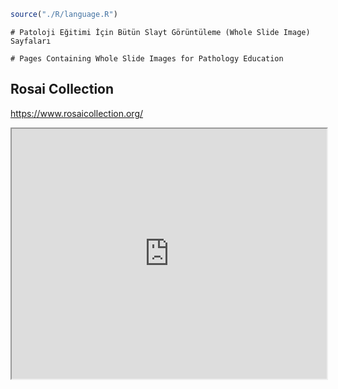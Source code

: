 ```r

source("./R/language.R")

```

```asis

# Patoloji Eğitimi İçin Bütün Slayt Görüntüleme (Whole Slide Image) Sayfaları 

```

```asis

# Pages Containing Whole Slide Images for Pathology Education 

```


## Rosai Collection 

<https://www.rosaicollection.org/>

<iframe src="https://www.rosaicollection.org/" style="height:400px;width:100%;" data-external="1"></iframe>


